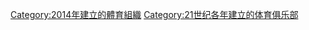 {{Cat topic in year| topic=建立的體育俱樂部| year=2014}}

[[Category:2014年建立的體育組織|Category:2014年建立的體育組織]]
[[Category:21世纪各年建立的体育俱乐部|Category:21世纪各年建立的体育俱乐部]]
